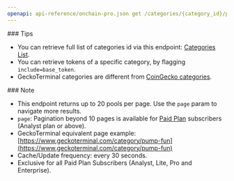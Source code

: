 ```yaml
---
openapi: api-reference/onchain-pro.json get /categories/{category_id}/pools
---
```


<Tip>
  ### Tips

  - You can retrieve full list of categories id via this endpoint: [Categories List](https://docs.coingecko.com/reference/categories-list).
  - You can retrieve tokens of a specific category, by flagging `include=base_token`.
  - GeckoTerminal categories are different from [CoinGecko categories](https://docs.coingecko.com/reference/coins-categories-list).
</Tip>

<Note>
  ### Note

  - This endpoint returns up to 20 pools per page. Use the `page` param to navigate more results.
  - `page`: Pagination beyond 10 pages is available for [Paid Plan](https://www.coingecko.com/en/api/pricing) subscribers (Analyst plan or above).
  - GeckoTerminal equivalent page example: [https://www.geckoterminal.com/category/pump-fun](https://www.geckoterminal.com/category/pump-fun)
  - Cache/Update frequency: every 30 seconds.
  - Exclusive for all Paid Plan Subscribers (Analyst, Lite, Pro and Enterprise).
</Note>